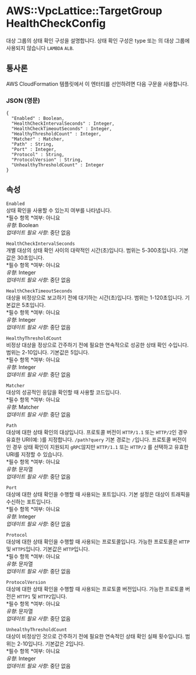 # AWS::VpcLattice::TargetGroup HealthCheckConfig

대상 그룹의 상태 확인 구성을 설명합니다. 상태 확인 구성은 type 또는 의 대상 그룹에 사용되지 않습니다 `LAMBDA` `ALB`.

## 통사론

AWS CloudFormation 템플릿에서 이 엔터티를 선언하려면 다음 구문을 사용합니다.

### JSON (영문)

```
{
  "Enabled" : Boolean,
  "HealthCheckIntervalSeconds" : Integer,
  "HealthCheckTimeoutSeconds" : Integer,
  "HealthyThresholdCount" : Integer,
  "Matcher" : Matcher,
  "Path" : String,
  "Port" : Integer,
  "Protocol" : String,
  "ProtocolVersion" : String,
  "UnhealthyThresholdCount" : Integer
}
```

## 속성

`Enabled`  
상태 확인을 사용할 수 있는지 여부를 나타냅니다.  
*필수 항목 *여부: 아니요  
_유형_: Boolean  
_업데이트 필요 사항_: 중단 없음

`HealthCheckIntervalSeconds`  
개별 대상의 상태 확인 사이의 대략적인 시간(초)입니다. 범위는 5-300초입니다. 기본값은 30초입니다.  
*필수 항목 *여부: 아니요  
_유형_: Integer  
_업데이트 필요 사항_: 중단 없음

`HealthCheckTimeoutSeconds`  
대상을 비정상으로 보고하기 전에 대기하는 시간(초)입니다. 범위는 1-120초입니다. 기본값은 5초입니다.  
*필수 항목 *여부: 아니요  
_유형_: Integer  
_업데이트 필요 사항_: 중단 없음

`HealthyThresholdCount`  
비정상 대상을 정상으로 간주하기 전에 필요한 연속적으로 성공한 상태 확인 수입니다. 범위는 2-10입니다. 기본값은 5입니다.  
*필수 항목 *여부: 아니요  
_유형_: Integer  
_업데이트 필요 사항_: 중단 없음

`Matcher`  
대상의 성공적인 응답을 확인할 때 사용할 코드입니다.  
*필수 항목 *여부: 아니요  
_유형_: Matcher  
_업데이트 필요 사항_: 중단 없음

`Path`  
대상에 대한 상태 확인의 대상입니다. 프로토콜 버전이 `HTTP/1.1` 또는 `HTTP/2`인 경우 유효한 URI(예: )를 지정합니다. `/path?query` 기본 경로는 `/`입니다. 프로토콜 버전이 인 경우 상태 확인이 지원되지 `gRPC`않지만 `HTTP/1.1` 또는 `HTTP/2` 를 선택하고 유효한 URI를 지정할 수 있습니다.  
*필수 항목 *여부: 아니요  
_유형_: 문자열  
_업데이트 필요 사항_: 중단 없음

`Port`  
대상에 대한 상태 확인을 수행할 때 사용되는 포트입니다. 기본 설정은 대상이 트래픽을 수신하는 포트입니다.  
*필수 항목 *여부: 아니요  
_유형_: Integer  
_업데이트 필요 사항_: 중단 없음

`Protocol`  
대상에 대한 상태 확인을 수행할 때 사용되는 프로토콜입니다. 가능한 프로토콜은 `HTTP` 및 `HTTPS`입니다. 기본값은 `HTTP`입니다.  
*필수 항목 *여부: 아니요  
_유형_: 문자열  
_업데이트 필요 사항_: 중단 없음

`ProtocolVersion`  
대상에 대한 상태 확인을 수행할 때 사용되는 프로토콜 버전입니다. 가능한 프로토콜 버전은 `HTTP1` 및 `HTTP2`입니다.  
*필수 항목 *여부: 아니요  
_유형_: 문자열  
_업데이트 필요 사항_: 중단 없음

`UnhealthyThresholdCount`  
대상이 비정상인 것으로 간주하기 전에 필요한 연속적인 상태 확인 실패 횟수입니다. 범위는 2-10입니다. 기본값은 2입니다.  
*필수 항목 *여부: 아니요  
_유형_: Integer  
_업데이트 필요 사항_: 중단 없음
